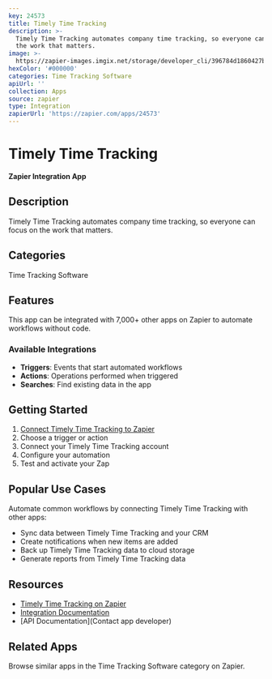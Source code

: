 ```yaml
---
key: 24573
title: Timely Time Tracking
description: >-
  Timely Time Tracking automates company time tracking, so everyone can focus on
  the work that matters.
image: >-
  https://zapier-images.imgix.net/storage/developer_cli/396784d1860427b15383008d61f2a5b7_2.png?auto=format%2Ccompress&ixlib=python-3.0.0&q=50
hexColor: '#000000'
categories: Time Tracking Software
apiUrl: ''
collection: Apps
source: zapier
type: Integration
zapierUrl: 'https://zapier.com/apps/24573'
---
```

# Timely Time Tracking

**Zapier Integration App**

## Description

Timely Time Tracking automates company time tracking, so everyone can focus on the work that matters.

## Categories

Time Tracking Software

## Features

This app can be integrated with 7,000+ other apps on Zapier to automate workflows without code.

### Available Integrations

- **Triggers**: Events that start automated workflows
- **Actions**: Operations performed when triggered
- **Searches**: Find existing data in the app

## Getting Started

1. [Connect Timely Time Tracking to Zapier](https://zapier.com/apps/24573)
2. Choose a trigger or action
3. Connect your Timely Time Tracking account
4. Configure your automation
5. Test and activate your Zap

## Popular Use Cases

Automate common workflows by connecting Timely Time Tracking with other apps:

- Sync data between Timely Time Tracking and your CRM
- Create notifications when new items are added
- Back up Timely Time Tracking data to cloud storage
- Generate reports from Timely Time Tracking data

## Resources

- [Timely Time Tracking on Zapier](https://zapier.com/apps/24573)
- [Integration Documentation](https://zapier.com/apps/24573/integrations)
- [API Documentation](Contact app developer)

## Related Apps

Browse similar apps in the Time Tracking Software category on Zapier.

